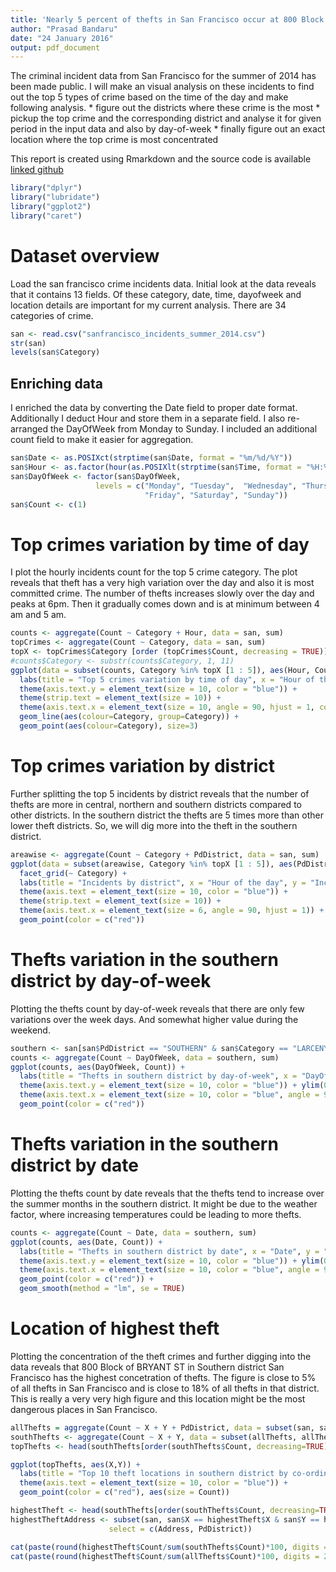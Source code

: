 ```yaml
---
title: 'Nearly 5 percent of thefts in San Francisco occur at 800 Block of BRYANT ST'
author: "Prasad Bandaru"
date: "24 January 2016"
output: pdf_document
---
```


The criminal incident data from San Francisco for the summer of 2014 has been made public. I will make an visual analysis on these incidents to find out the top 5 types of crime based on the time of the day and make following analysis.
* figure out the districts where these crime is the most
* pickup the top crime and the corresponding district and analyse it for given period in the input data and also by day-of-week
* finally figure out an exact location where the top crime is most concentrated

This report is created using Rmarkdown and the source code is available [linked github](https://github.com/bvrprasad/Communicating-Data-Science-Results/blob/master/sanfrancisco.Rmd)

```r
library("dplyr")
library("lubridate")
library("ggplot2")
library("caret")
```

# Dataset overview
Load the san francisco crime incidents data. Initial look at the data reveals that it contains 13 fields. Of these category, date, time, dayofweek and location details are important for my current analysis. There are 34 categories of crime.

```r
san <- read.csv("sanfrancisco_incidents_summer_2014.csv")
str(san)
levels(san$Category)
```

## Enriching data
I enriched the data by converting the Date field to proper date format. Additionally I deduct Hour and store them in a separate field. I also re-arranged the DayOfWeek from Monday to Sunday. I included an additional count field to make it easier for aggregation.

```r
san$Date <- as.POSIXct(strptime(san$Date, format = "%m/%d/%Y"))
san$Hour <- as.factor(hour(as.POSIXlt(strptime(san$Time, format = "%H:%M"))))
san$DayOfWeek <- factor(san$DayOfWeek, 
                   levels = c("Monday", "Tuesday",  "Wednesday", "Thursday", 
                              "Friday", "Saturday", "Sunday"))
san$Count <- c(1)
```

# Top crimes variation by time of day
I plot the hourly incidents count for the top 5 crime category. The plot reveals that theft has a very high variation over the day and also it is most committed crime. The number of thefts increases slowly over the day and peaks at 6pm. Then it gradually comes down and is at minimum between 4 am and 5 am.  

```r
counts <- aggregate(Count ~ Category + Hour, data = san, sum)
topCrimes <- aggregate(Count ~ Category, data = san, sum)
topX <- topCrimes$Category [order (topCrimes$Count, decreasing = TRUE)]
#counts$Category <- substr(counts$Category, 1, 11)
ggplot(data = subset(counts, Category %in% topX [1 : 5]), aes(Hour, Count)) +
  labs(title = "Top 5 crimes variation by time of day", x = "Hour of the day", y = "Incidents count") +
  theme(axis.text.y = element_text(size = 10, color = "blue")) +
  theme(strip.text = element_text(size = 10)) +
  theme(axis.text.x = element_text(size = 10, angle = 90, hjust = 1, color = "blue")) + 
  geom_line(aes(colour=Category, group=Category)) + 
  geom_point(aes(colour=Category), size=3)    
```

# Top crimes variation by district
Further splitting the top 5 incidents by district reveals that the number of thefts are more in central, northern and southern districts compared to other districts. In the southern district the thefts are 5 times more than other lower theft districts. So, we will dig more into the theft in the southern district.

```r
areawise <- aggregate(Count ~ Category + PdDistrict, data = san, sum)
ggplot(data = subset(areawise, Category %in% topX [1 : 5]), aes(PdDistrict, Count)) +
  facet_grid(~ Category) +
  labs(title = "Incidents by district", x = "Hour of the day", y = "Incidents count") +
  theme(axis.text = element_text(size = 10, color = "blue")) +
  theme(strip.text = element_text(size = 10)) +
  theme(axis.text.x = element_text(size = 6, angle = 90, hjust = 1)) + 
  geom_point(color = c("red"))
```

\pagebreak

# Thefts variation in the southern district by day-of-week
Plotting the thefts count by day-of-week reveals that there are only few variations over the week days. And somewhat higher value during the weekend.  

```r
southern <- san[san$PdDistrict == "SOUTHERN" & san$Category == "LARCENY/THEFT", ]
counts <- aggregate(Count ~ DayOfWeek, data = southern, sum)
ggplot(counts, aes(DayOfWeek, Count)) + 
  labs(title = "Thefts in southern district by day-of-week", x = "DayOfWeek", y = "Thefts count") +
  theme(axis.text.y = element_text(size = 10, color = "blue")) + ylim(0,500) +
  theme(axis.text.x = element_text(size = 10, color = "blue", angle = 90, hjust = 1)) + 
  geom_point(color = c("red")) 
```

\pagebreak

# Thefts variation in the southern district by date
Plotting the thefts count by date reveals that the thefts tend to increase over the summer months in the southern district. It might be due to the weather factor, where increasing temperatures could be leading to more thefts.  

```r
counts <- aggregate(Count ~ Date, data = southern, sum)
ggplot(counts, aes(Date, Count)) + 
  labs(title = "Thefts in southern district by date", x = "Date", y = "Thefts count") +
  theme(axis.text.y = element_text(size = 10, color = "blue")) + ylim(0,60) +
  theme(axis.text.x = element_text(size = 10, color = "blue", angle = 90, hjust = 1)) + 
  geom_point(color = c("red")) +
  geom_smooth(method = "lm", se = TRUE)
```

\pagebreak

# Location of highest theft 
Plotting the concentration of the theft crimes and further digging into the data reveals that 800 Block of BRYANT ST in Southern district San Francisco has the highest concetration of thefts. The figure is close to 5% of all thefts in San Francisco and is close to 18% of all thefts in that district. This is really a very very high figure and this location might be the most dangerous places in San Francisco.   


```r
allThefts = aggregate(Count ~ X + Y + PdDistrict, data = subset(san, san$Category == "LARCENY/THEFT"), sum)
southThefts <- aggregate(Count ~ X + Y, data = subset(allThefts, allThefts$PdDistrict == "SOUTHERN"), sum)
topThefts <- head(southThefts[order(southThefts$Count, decreasing=TRUE),], 10)

ggplot(topThefts, aes(X,Y)) + 
  labs(title = "Top 10 theft locations in southern district by co-ordinates", x = "Longitude", y = "Latitude") +
  theme(axis.text = element_text(size = 10, color = "blue")) +
  geom_point(color = c("red"), aes(size = Count))
```


```r
highestTheft <- head(southThefts[order(southThefts$Count, decreasing=TRUE),], 1)
highestTheftAddress <- subset(san, san$X == highestTheft$X & san$Y == highestTheft$Y, 
                      select = c(Address, PdDistrict))

cat(paste(round(highestTheft$Count/sum(southThefts$Count)*100, digits = 2), "% of all thefts in Southern district, San Francisco occur at the Address:\n", unique(highestTheftAddress$Address)))
cat(paste(round(highestTheft$Count/sum(allThefts$Count)*100, digits = 2), "% of all thefts in San Francisco occur at the Address:\n", unique(highestTheftAddress$Address), ",", unique(highestTheftAddress$PdDistrict), "District"))
```
